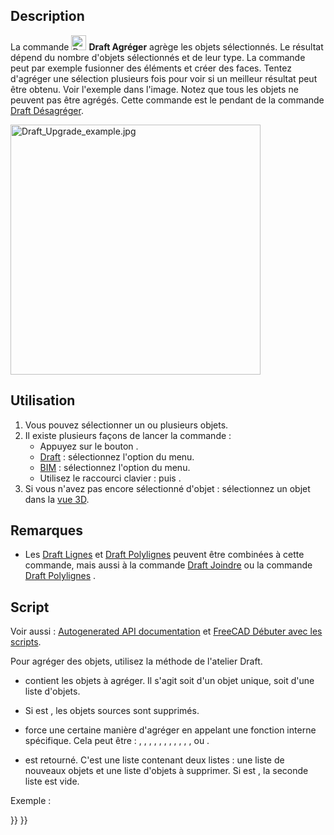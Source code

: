 <languages/>

{{Docnav/fr
|[[Draft_Split/fr|Scinder]]
|[[Draft_Downgrade/fr|Désagréger]]
|[[Draft_Workbench/fr|Atelier Draft]]
|IconL=Draft_Split.svg
|IconR=Draft_Downgrade.svg
|IconC=Workbench_Draft.svg
}}

{{GuiCommand/fr
|Name=Draft Upgrade
|Name/fr=Draft Agréger
|MenuLocation=Draft/BIM : Modification → Agréger
|Workbenches=[[Draft_Workbench/fr|Draft]], [[BIM_Workbench/fr|BIM]]
|Shortcut={{KEY|U}} {{KEY|P}}
|SeeAlso=[[Draft_Downgrade/fr|Draft Désagréger]]
}}

==Description==

La commande [[Image:Draft_Upgrade.svg|24px]] '''Draft Agréger''' agrège les objets sélectionnés. Le résultat dépend du nombre d'objets sélectionnés et de leur type. La commande peut par exemple fusionner des éléments et créer des faces. Tentez d'agréger une sélection plusieurs fois pour voir si un meilleur résultat peut être obtenu. Voir l'exemple dans l'image. Notez que tous les objets ne peuvent pas être agrégés. Cette commande est le pendant de la commande [[Draft_Downgrade/fr|Draft Désagréger]].

[[Image:Draft_Upgrade_example.jpg|400px]]
{{Caption|Une polyligne ouverte non modifiable est transformée en polyligne fermée, puis en une face.<br/>
Une polyligne carrée fermée non modifiable est également agrégée en face.<br/>
Les deux faces sont ensuite agrégées pour créer un composé, qui est finalement agrégé en une polyligne Draft modifiable.}}

<span id="Usage"></span>
==Utilisation==

# Vous pouvez sélectionner un ou plusieurs objets.
# Il existe plusieurs façons de lancer la commande :
#* Appuyez sur le bouton {{Button|[[Image:Draft_Upgrade.svg|16px]] [[Draft_Upgrade/fr|Agréger]]}}.
#* [[Draft_Workbench/fr|Draft]] : sélectionnez l'option {{MenuCommand|Modification → [[Image:Draft_Upgrade.svg|16px]] Agréger}} du menu.
#* [[BIM_Workbench/fr|BIM]] : sélectionnez l'option {{MenuCommand|Modification → [[Image:Draft_Upgrade.svg|16px]] Agréger}} du menu.
#* Utilisez le raccourci clavier : {{KEY|U}} puis {{KEY|P}}.
# Si vous n'avez pas encore sélectionné d'objet : sélectionnez un objet dans la [[3D_view/fr|vue 3D]].

<span id="Notes"></span>
==Remarques==

* Les [[Draft_Line/fr|Draft Lignes]] et [[Draft_Wire/fr|Draft Polylignes]] peuvent être combinées à cette commande, mais aussi à la commande [[Draft_Join/fr|Draft Joindre]] ou la commande [[Draft_Wire/fr|Draft Polylignes]] .

<span id="Scripting"></span>
==Script==

Voir aussi : [https://freecad.github.io/SourceDoc/ Autogenerated API documentation] et [[FreeCAD_Scripting_Basics/fr|FreeCAD Débuter avec les scripts]].

Pour agréger des objets, utilisez la méthode {{incode|upgrade}} de l'atelier Draft.

{{Code|code=
upgrade_list = upgrade(objects, delete=False, force=None)
}}

* {{incode|objects}} contient les objets à agréger. Il s'agit soit d'un objet unique, soit d'une liste d'objets.
* Si {{incode|delete}} est {{incode|True}}, les objets sources sont supprimés.
* {{incode|force}} force une certaine manière d'agréger en appelant une fonction interne spécifique. Cela peut être : {{incode|"makeCompound"}}, {{incode|"closeGroupWires"}}, {{incode|"makeSolid"}}, {{incode|"closeWire"}}, {{incode|"turnToParts"}}, {{incode|"makeFusion"}}, {{incode|"makeShell"}}, {{incode|"makeFaces"}}, {{incode|"draftify"}}, {{incode|"joinFaces"}}, {{incode|"makeSketchFace"}}, {{incode|"makeWires"}} ou {{incode|"turnToLine"}}.
* {{incode|upgrade_list}} est retourné. C'est une liste contenant deux listes : une liste de nouveaux objets et une liste d'objets à supprimer. Si {{incode|delete}} est {{incode|True}}, la seconde liste est vide.

Exemple :

{{Code|code=
import FreeCAD as App
import Draft

doc = App.newDocument()

circle = Draft.make_circle(1000)
rectangle = Draft.make_rectangle(2000, 800)
doc.recompute()

add_list1, delete_list1 = Draft.upgrade([circle, rectangle], delete=False)

line1 = Draft.make_line(App.Vector(2000, 0, 0), App.Vector(2500, 1500, 0))
line2 = Draft.make_line(App.Vector(2500, 1500, 0), App.Vector(3000, -1000, 0))
doc.recompute()

add_list2, delete_list2 = Draft.upgrade([line1, line2], delete=False)

simple_wire = add_list2[0]
add_list3, delete_list3 = Draft.upgrade(simple_wire, delete=False)

closed_wire = add_list3[0]
add_list4, delete_list4 = Draft.upgrade(closed_wire, delete=False)

face = add_list4[0]
add_list5, delete_list5 = Draft.upgrade(face, delete=False)

doc.recompute()
}}


{{Docnav/fr
|[[Draft_Split/fr|Scinder]]
|[[Draft_Downgrade/fr|Désagréger]]
|[[Draft_Workbench/fr|Atelier Draft]]
|IconL=Draft_Split.svg
|IconR=Draft_Downgrade.svg
|IconC=Workbench_Draft.svg
}}

{{Draft Tools navi{{#translation:}}}}
{{Userdocnavi{{#translation:}}}}